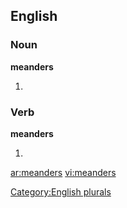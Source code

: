 
==English==

===Noun===
'''meanders'''

# {{plural of |[[meander]]}}

===Verb===
'''meanders'''

# {{third-person singular of|[[meander]]}}

{{anagrams:en/adeemnrs}}
[[Category:English plurals]]

[[ar:meanders]]
[[vi:meanders]]